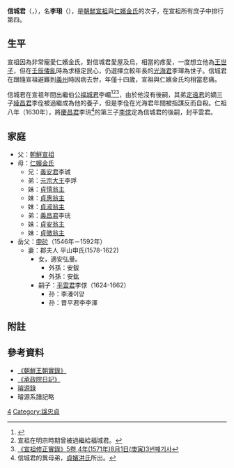 '''信城君'''（{{lang-ko|'''신성군'''}}，{{bd|1578年||1592年|}}），名'''李珝'''（{{lang-ko|'''이후'''}}），是[[朝鮮宣祖|朝鮮宣祖]]與[[仁嬪金氏|仁嬪金氏]]的次子，在宣祖所有庶子中排行第四。
==生平==
宣祖因為非常寵愛仁嬪金氏，對信城君愛屋及烏，相當的疼愛，一度想立他為[[王世子|王世子]]，但在[[壬辰倭亂|壬辰倭亂]]時為求穩定民心，仍選擇立較年長的[[光海君|光海君]]李琿為世子。信城君在跟隨宣祖避難到[[義州|義州]]時因病去世，年僅十四歲，宣祖與仁嬪金氏均相當悲痛。

信城君在宣祖年間出繼伯公[[福城君|福城君]]李嵋<ref>{{Cite web |url=http://sillok.history.go.kr/inspection/insp_king.jsp?id=wna_14006010_002&tabid=w |title=《宣祖實錄》212卷,40年(1607年)6月10日(辛丑)2번째기사 |access-date=2013-08-26 |archive-date=2020-04-18 |archive-url=https://web.archive.org/web/20200418062820/http://sillok.history.go.kr/inspection/insp_king.jsp?id=wna_14006010_002&tabid=w |dead-url=no }}</ref><ref>宣祖在明宗時期曾被過繼給福城君。</ref><ref>[http://sillok.history.go.kr/inspection/insp_king.jsp?id=wnb_10408001_003&tabid=w 《宣祖修正實錄》5卷,4年(1571年)8月1日(庚寅)3번째기사]</ref>，由於他沒有後嗣，其弟[[定遠君|定遠君]]的嫡三子[[綾昌大君|綾昌君]]李佺被過繼成為他的養子，但是李佺在光海君年間被指謀反而自殺。仁祖八年（1630年），將[[慶昌君|慶昌君]]李珘<ref>信城君的異母弟，[[貞嬪洪氏|貞嬪洪氏]]所出。</ref>的第三子[[李俅|李俅]]定為信城君的後嗣，封平雲君。

==家庭==
*父：[[朝鮮宣祖|朝鮮宣祖]]
*母：[[仁嬪金氏|仁嬪金氏]]
**兄：[[義安君|義安君]]李珹
**弟：[[定遠君|元宗大王]]李琈
**妹：[[貞慎翁主|貞慎翁主]]
**妹：[[貞惠翁主|貞惠翁主]]
**妹：[[貞淑翁主|貞淑翁主]]
**弟：[[李珖|義昌君]]李珖
**妹：[[貞安翁主|貞安翁主]]
**妹：[[貞徽翁主|貞徽翁主]]
*岳父：[[申砬|申砬]]（1546年－1592年）
**妻：郡夫人 平山申氏(1578-1622)
***女，適安弘量。
****外孫：安鈸
****外孫：安鈜
***嗣子：[[平雲君|平雲君]]李俅（1624-1662）
****孙：李瀁이양
****孙：晋平君李李澤

==附註==
{{reflist}}
== 參考資料 ==
*[http://sillok.history.go.kr/main/main.jsp 《朝鮮王朝實錄》] {{Wayback|url=http://sillok.history.go.kr/main/main.jsp |date=20150905161523 }}
*[http://sjw.history.go.kr/main/main.jsp 《承政院日記》] {{Wayback|url=http://sjw.history.go.kr/main/main.jsp |date=20140906210340 }}
*[https://web.archive.org/web/20131004223554/http://royal.kostma.net/Ge/MainTree 璿源錄]
*璿源系譜記略
{{korea-bio-stub}}

[[Category:朝鮮宣祖王子|4]]
[[Category:諡忠貞|Category:諡忠貞]]